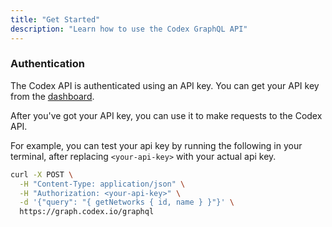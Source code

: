 ```yaml
---
title: "Get Started"
description: "Learn how to use the Codex GraphQL API"
---
```


### Authentication

The Codex API is authenticated using an API key. You can get your API key from the [dashboard](https://dashboard.codex.io).

After you've got your API key, you can use it to make requests to the Codex API.

For example, you can test your api key by running the following in your terminal, after replacing `<your-api-key>` with your actual api key.

```bash curl
curl -X POST \
  -H "Content-Type: application/json" \
  -H "Authorization: <your-api-key>" \
  -d '{"query": "{ getNetworks { id, name } }"}' \
  https://graph.codex.io/graphql
```